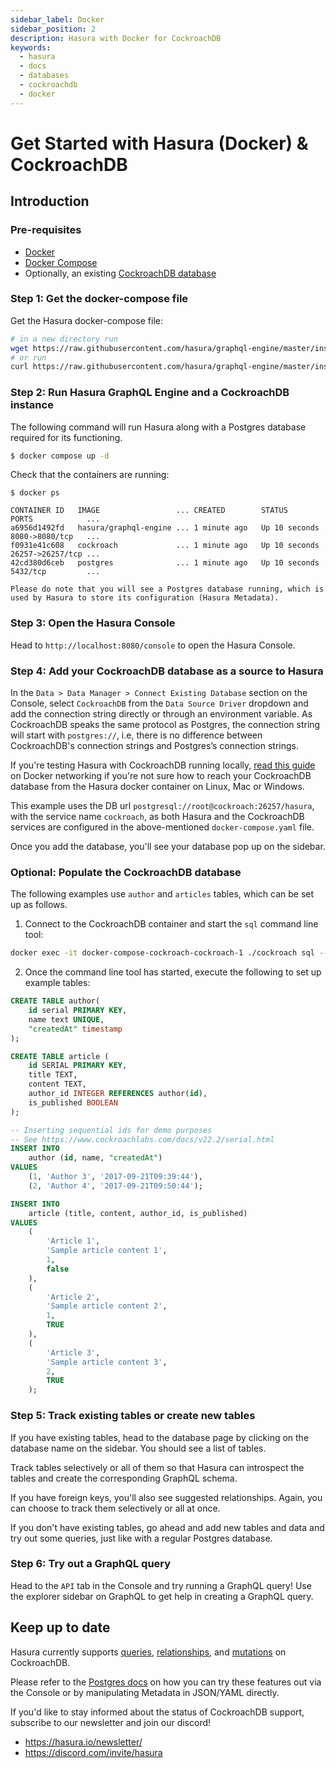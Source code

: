 ```yaml
---
sidebar_label: Docker
sidebar_position: 2
description: Hasura with Docker for CockroachDB
keywords:
  - hasura
  - docs
  - databases
  - cockroachdb
  - docker
---
```



# Get Started with Hasura (Docker) & CockroachDB

## Introduction

### Pre-requisites

- [Docker](https://docs.docker.com/install/)
- [Docker Compose](https://docs.docker.com/compose/install/)
- Optionally, an existing [CockroachDB database](https://www.cockroachlabs.com/get-started-cockroachdb/)

### Step 1: Get the docker-compose file

Get the Hasura docker-compose file:

```bash
# in a new directory run
wget https://raw.githubusercontent.com/hasura/graphql-engine/master/install-manifests/docker-compose-cockroach/docker-compose.yaml
# or run
curl https://raw.githubusercontent.com/hasura/graphql-engine/master/install-manifests/docker-compose-cockroach/docker-compose.yaml -o docker-compose.yaml
```

### Step 2: Run Hasura GraphQL Engine and a CockroachDB instance

The following command will run Hasura along with a Postgres database required for its functioning.

```bash
$ docker compose up -d
```

Check that the containers are running:

```
$ docker ps

CONTAINER ID   IMAGE                 ... CREATED        STATUS          PORTS            ...
a6956d1492fd   hasura/graphql-engine ... 1 minute ago   Up 10 seconds   8080->8080/tcp   ...
f0931e41c608   cockroach             ... 1 minute ago   Up 10 seconds   26257->26257/tcp ...
42cd380d6ceb   postgres              ... 1 minute ago   Up 10 seconds   5432/tcp         ...

Please do note that you will see a Postgres database running, which is used by Hasura to store its configuration (Hasura Metadata).
```

### Step 3: Open the Hasura Console

Head to `http://localhost:8080/console` to open the Hasura Console.

### Step 4: Add your CockroachDB database as a source to Hasura

In the `Data > Data Manager > Connect Existing Database` section on the Console, select `CockroachDB` from the
`Data Source Driver` dropdown and add the connection string directly or through an environment variable. As CockroachDB
speaks the same protocol as Postgres, the connection string will start with `postgres://`, i.e, there is no difference
between CockroachDB's connection strings and Postgres’s connection strings.

<Thumbnail src="/img/databases/cockroachdb-postgres/1-add-source.png" alt="Add source" width="1100px" />

If you're testing Hasura with CockroachDB running locally,
[read this guide](/deployment/deployment-guides/docker.mdx#docker-networking) on Docker networking if you're not sure
how to reach your CockroachDB database from the Hasura docker container on Linux, Mac or Windows.

<Thumbnail
  src="/img/databases/cockroachdb-postgres/2-add-source.png"
  alt="Add source added with docker-compose"
  width="1100px"
/>

This example uses the DB url `postgresql://root@cockroach:26257/hasura`, with the service name `cockroach`, as both
Hasura and the CockroachDB services are configured in the above-mentioned `docker-compose.yaml` file.

Once you add the database, you'll see your database pop up on the sidebar.

### Optional: Populate the CockroachDB database

The following examples use `author` and `articles` tables, which can be set up as follows.

1. Connect to the CockroachDB container and start the `sql` command line tool:

```bash
docker exec -it docker-compose-cockroach-cockroach-1 ./cockroach sql --insecure
```

2. Once the command line tool has started, execute the following to set up example tables:

```sql
CREATE TABLE author(
    id serial PRIMARY KEY,
    name text UNIQUE,
    "createdAt" timestamp
);

CREATE TABLE article (
    id SERIAL PRIMARY KEY,
    title TEXT,
    content TEXT,
    author_id INTEGER REFERENCES author(id),
    is_published BOOLEAN
);

-- Inserting sequential ids for demo purposes
-- See https://www.cockroachlabs.com/docs/v22.2/serial.html
INSERT INTO
    author (id, name, "createdAt")
VALUES
    (1, 'Author 3', '2017-09-21T09:39:44'),
    (2, 'Author 4', '2017-09-21T09:50:44');

INSERT INTO
    article (title, content, author_id, is_published)
VALUES
    (
        'Article 1',
        'Sample article content 1',
        1,
        false
    ),
    (
        'Article 2',
        'Sample article content 2',
        1,
        TRUE
    ),
    (
        'Article 3',
        'Sample article content 3',
        2,
        TRUE
    );

```

### Step 5: Track existing tables or create new tables

If you have existing tables, head to the database page by clicking on the database name on the sidebar. You should see a
list of tables.

<!--

   .. thumbnail:: /img/databases/ms-sql-server/3-manage-mydb.png
      :alt: Manage my-db
      :width: 1000px

-->

Track tables selectively or all of them so that Hasura can introspect the tables and create the corresponding GraphQL
schema.

<Thumbnail src="/img/databases/cockroachdb-postgres/4-track-tables.png" alt="Track tables" width="1100px" />

If you have foreign keys, you'll also see suggested relationships. Again, you can choose to track them selectively or
all at once.

<Thumbnail
  src="/img/databases/cockroachdb-postgres/5-track-rels.png"
  alt="Track foreign-key relationships"
  width="1100px"
/>

If you don't have existing tables, go ahead and add new tables and data and try out some queries, just like with a
regular Postgres database.

<Thumbnail src="/img/databases/cockroachdb-postgres/6-add-tables.png" alt="Add a new table" width="1100px" />

### Step 6: Try out a GraphQL query

Head to the `API` tab in the Console and try running a GraphQL query! Use the explorer sidebar on GraphQL to get help in
creating a GraphQL query.

<Thumbnail src="/img/databases/cockroachdb-postgres/7-make-graphql-query.png" alt="Make GraphQL query" width="1100px" />

## Keep up to date

Hasura currently supports [queries](/queries/postgres/index.mdx),
[relationships](/schema/postgres/table-relationships/index.mdx), and [mutations](/mutations/postgres/index.mdx) on
CockroachDB.

Please refer to the [Postgres docs](/queries/postgres/index.mdx) on how you can try these features out via the Console
or by manipulating Metadata in JSON/YAML directly.

If you'd like to stay informed about the status of CockroachDB support, subscribe to our newsletter and join our
discord!

- https://hasura.io/newsletter/
- https://discord.com/invite/hasura
